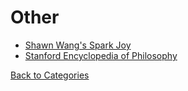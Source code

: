 # Other

- [Shawn Wang's Spark Joy](https://github.com/sw-yx/spark-joy)
- [Stanford Encyclopedia of Philosophy](https://plato.stanford.edu/contents.html)

[Back to Categories](/memory)
